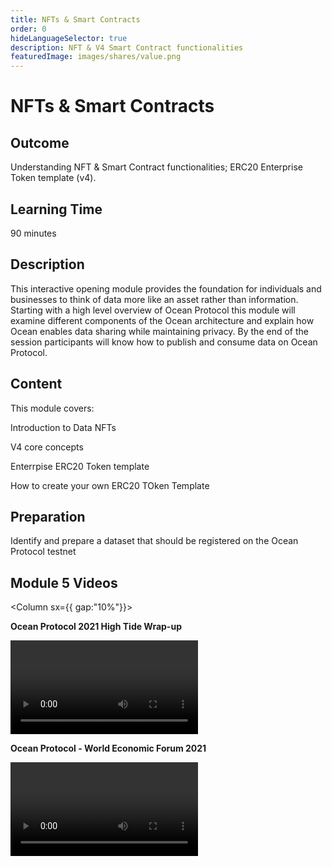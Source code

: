 ```yaml
---
title: NFTs & Smart Contracts
order: 0
hideLanguageSelector: true
description: NFT & V4 Smart Contract functionalities
featuredImage: images/shares/value.png
---
```


# NFTs & Smart Contracts

## Outcome

Understanding NFT & Smart Contract functionalities; ERC20 Enterprise Token template (v4). 

## Learning Time 

90 minutes

## Description

This interactive opening module provides the foundation for individuals and businesses to think of data more like an asset rather than information. Starting with a high level overview of Ocean Protocol this module will examine different components of the Ocean architecture and explain how Ocean enables data sharing while maintaining privacy. By the end of the session participants will know how to publish and consume data on Ocean Protocol.

## Content

This module covers:

<Process>
Introduction to Data NFTs

V4 core concepts

Enterrpise ERC20 Token template

How to create your own ERC20 TOken Template
</Process>

## Preparation

Identify and prepare a dataset that should be registered on the Ocean Protocol testnet  

## Module 5 Videos 

<Column sx={{ gap:"10%"}}>

<Box>

**Ocean Protocol 2021 High Tide Wrap-up**

<Video src="https://www.youtube.com/embed/BS1d6dir2_U" />

</Box>

<Box>

**Ocean Protocol - World Economic Forum 2021**

<Video src="https://www.youtube.com/embed/etv7r3BE7kU" />

</Box>

</Column>

